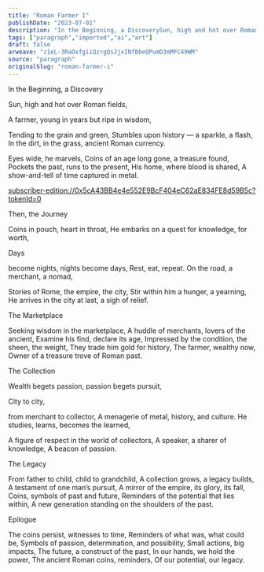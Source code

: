 ```yaml
---
title: "Roman Farmer I"
publishDate: "2023-07-01"
description: "In the Beginning, a DiscoverySun, high and hot over Roman fields,A farmer, young in years but ripe in wisdom,Tending to the grain and green, Stumbles......"
tags: ["paragraph","imported","ai","art"]
draft: false
arweave: "z1eL-3RaOxfgiiQzrgQsJjxINfBbeQPumD3mMFC49WM"
source: "paragraph"
originalSlug: "roman-farmer-i"
---
```


In the Beginning, a Discovery

Sun, high and hot over Roman fields,

A farmer, young in years but ripe in wisdom,

Tending to the grain and green, Stumbles upon history — a sparkle, a flash, In the dirt, in the grass, ancient Roman currency.

Eyes wide, he marvels, Coins of an age long gone, a treasure found, Pockets the past, runs to the present, His home, where blood is shared, A show-and-tell of time captured in metal.

[subscriber-edition://0x5cA43BB4e4e552E9BcF404eC62aE834FE8d59B5c?tokenId=0](subscriber-edition://0x5cA43BB4e4e552E9BcF404eC62aE834FE8d59B5c?tokenId=0)

Then, the Journey

Coins in pouch, heart in throat, He embarks on a quest for knowledge, for worth,

Days

become nights, nights become days, Rest, eat, repeat. On the road, a merchant, a nomad,

Stories of Rome, the empire, the city, Stir within him a hunger, a yearning, He arrives in the city at last, a sigh of relief.

The Marketplace

Seeking wisdom in the marketplace, A huddle of merchants, lovers of the ancient, Examine his find, declare its age, Impressed by the condition, the sheen, the weight, They trade him gold for history, The farmer, wealthy now, Owner of a treasure trove of Roman past.

The Collection

Wealth begets passion, passion begets pursuit,

City to city,

from merchant to collector, A menagerie of metal, history, and culture. He studies, learns, becomes the learned,

A figure of respect in the world of collectors, A speaker, a sharer of knowledge, A beacon of passion.

The Legacy

From father to child, child to grandchild, A collection grows, a legacy builds, A testament of one man’s pursuit, A mirror of the empire, its glory, its fall, Coins, symbols of past and future, Reminders of the potential that lies within, A new generation standing on the shoulders of the past.

Epilogue

The coins persist, witnesses to time, Reminders of what was, what could be, Symbols of passion, determination, and possibility, Small actions, big impacts, The future, a construct of the past, In our hands, we hold the power, The ancient Roman coins, reminders, Of our potential, our legacy.